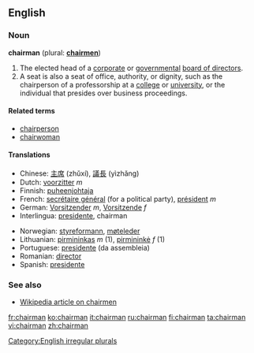 ==English==
===Noun===
'''chairman''' (plural: '''[[chairmen]]''')

#The elected head of a [[corporate]] or [[government]]al [[board of directors]].
#<!--something is wrong with this defn-->A seat is also a seat of office, authority, or dignity, such as the chairperson of a professorship at a [[college]] or [[university]], or the individual that presides over business proceedings. 

====Related terms====
*[[chairperson]]
*[[chairwoman]]

====Translations====
{{top}}
*Chinese: [[主席]] (zhǔxí), [[議長]] (yìzhǎng)
*Dutch: [[voorzitter]] ''m''
*Finnish: [[puheenjohtaja]]
*French: [[secrétaire général]] (for a political party), [[président]] ''m''
*German: [[Vorsitzender]] ''m'', [[Vorsitzende]] ''f''
*Interlingua: [[presidente]], chairman
{{mid}}
*Norwegian: [[styreformann]], [[møteleder]]
*Lithuanian: [[pirmininkas]] ''m'' (1), [[pirmininkė]] ''f'' (1)
*Portuguese: [[presidente]] (da assembleia)
*Romanian: [[director]]
*Spanish: [[presidente]]
{{bottom}}

===See also===
*[[w:chairman|Wikipedia article on chairmen]]

[[Category:English irregular plurals]]

[[fr:chairman]]
[[ko:chairman]]
[[it:chairman]]
[[ru:chairman]]
[[fi:chairman]]
[[ta:chairman]]
[[vi:chairman]]
[[zh:chairman]]